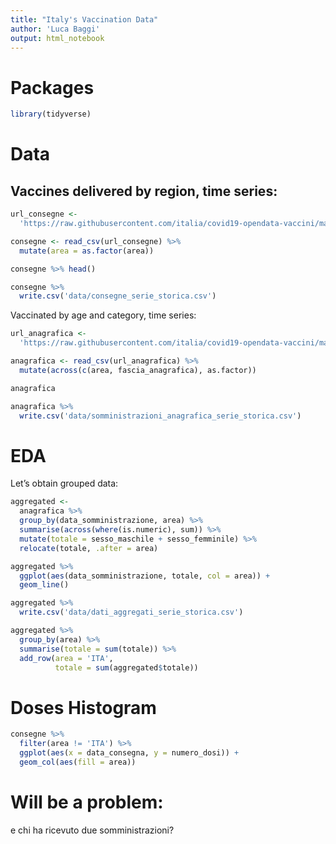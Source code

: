 ```yaml
---
title: "Italy's Vaccination Data"
author: 'Luca Baggi'
output: html_notebook
---
```


# Packages

```r
library(tidyverse)
```

# Data

## Vaccines delivered by region, time series:

```r
url_consegne <-
  'https://raw.githubusercontent.com/italia/covid19-opendata-vaccini/master/dati/consegne-vaccini-latest.csv'

consegne <- read_csv(url_consegne) %>%
  mutate(area = as.factor(area))

consegne %>% head()

consegne %>%
  write.csv('data/consegne_serie_storica.csv')
```

Vaccinated by age and category, time series:

```r
url_anagrafica <-
  'https://raw.githubusercontent.com/italia/covid19-opendata-vaccini/master/dati/somministrazioni-vaccini-latest.csv'

anagrafica <- read_csv(url_anagrafica) %>%
  mutate(across(c(area, fascia_anagrafica), as.factor))

anagrafica

anagrafica %>%
  write.csv('data/somministrazioni_anagrafica_serie_storica.csv')
```

# EDA

Let's obtain grouped data:

```r
aggregated <-
  anagrafica %>%
  group_by(data_somministrazione, area) %>%
  summarise(across(where(is.numeric), sum)) %>%
  mutate(totale = sesso_maschile + sesso_femminile) %>%
  relocate(totale, .after = area)

aggregated %>%
  ggplot(aes(data_somministrazione, totale, col = area)) +
  geom_line()

aggregated %>%
  write.csv('data/dati_aggregati_serie_storica.csv')
```

```r
aggregated %>%
  group_by(area) %>%
  summarise(totale = sum(totale)) %>%
  add_row(area = 'ITA',
          totale = sum(aggregated$totale))

```


# Doses Histogram

```r
consegne %>%
  filter(area != 'ITA') %>%
  ggplot(aes(x = data_consegna, y = numero_dosi)) +
  geom_col(aes(fill = area))
```

# Will be a problem:

e chi ha ricevuto due somministrazioni?